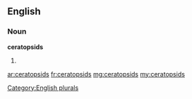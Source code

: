==English==

===Noun===
'''ceratopsids'''

# {{plural of|[[ceratopsid]]}}

[[Category:English plurals]]

[[ar:ceratopsids]]
[[fr:ceratopsids]]
[[mg:ceratopsids]]
[[my:ceratopsids]]